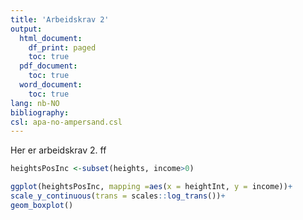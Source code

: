```yaml
---
title: 'Arbeidskrav 2'
output:
  html_document:
    df_print: paged
    toc: true
  pdf_document:
    toc: true 
  word_document:
    toc: true 
lang: nb-NO
bibliography: 
csl: apa-no-ampersand.csl
---
```


Her er arbeidskrav 2.
ff

```r
heightsPosInc <-subset(heights, income>0)

ggplot(heightsPosInc, mapping =aes(x = heightInt, y = income))+
scale_y_continuous(trans = scales::log_trans())+
geom_boxplot()
```

